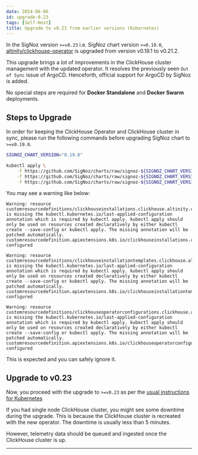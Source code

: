 ```yaml
---
date: 2024-06-06
id: upgrade-0.23
tags: [Self-Host]
title: Upgrade to v0.23 from earlier versions (Kubernetes)
---
```


In the SigNoz version `>=v0.23` i.e. SigNoz chart version `>=0.19.0`, [altinity/clickhouse-operator][1] is upgraded from version v0.19.1 to v0.21.2.

This upgrade brings a lot of improvements in the ClickHouse cluster management with the updated operator. It resolves the previously seen `Out of Sync` issue of ArgoCD. Henceforth, official support for ArgoCD by SigNoz is added.

No special steps are required for **Docker Standalone** and **Docker Swarm** deployments.

## Steps to Upgrade 

In order for keeping the ClickHouse Operator and ClickHouse cluster in sync, please run the following commands before upgrading SigNoz chart to `>=v0.19.0`.

```bash
SIGNOZ_CHART_VERSION="0.19.0"

kubectl apply \
    -f https://github.com/SigNoz/charts/raw/signoz-${SIGNOZ_CHART_VERSION}/charts/clickhouse/crds/clickhouseinstallations.clickhouse.altinity.com.yaml \
    -f https://github.com/SigNoz/charts/raw/signoz-${SIGNOZ_CHART_VERSION}/charts/clickhouse/crds/clickhouseinstallationtemplates.clickhouse.altinity.com.yaml \
    -f https://github.com/SigNoz/charts/raw/signoz-${SIGNOZ_CHART_VERSION}/charts/clickhouse/crds/clickhouseoperatorconfigurations.clickhouse.altinity.com.yaml
```

You may see a warning like below:

```
Warning: resource customresourcedefinitions/clickhouseinstallations.clickhouse.altinity.com is missing the kubectl.kubernetes.io/last-applied-configuration annotation which is required by kubectl apply. kubectl apply should only be used on resources created declaratively by either kubectl create --save-config or kubectl apply. The missing annotation will be patched automatically.
customresourcedefinition.apiextensions.k8s.io/clickhouseinstallations.clickhouse.altinity.com configured

Warning: resource customresourcedefinitions/clickhouseinstallationtemplates.clickhouse.altinity.com is missing the kubectl.kubernetes.io/last-applied-configuration annotation which is required by kubectl apply. kubectl apply should only be used on resources created declaratively by either kubectl create --save-config or kubectl apply. The missing annotation will be patched automatically.
customresourcedefinition.apiextensions.k8s.io/clickhouseinstallationtemplates.clickhouse.altinity.com configured

Warning: resource customresourcedefinitions/clickhouseoperatorconfigurations.clickhouse.altinity.com is missing the kubectl.kubernetes.io/last-applied-configuration annotation which is required by kubectl apply. kubectl apply should only be used on resources created declaratively by either kubectl create --save-config or kubectl apply. The missing annotation will be patched automatically.
customresourcedefinition.apiextensions.k8s.io/clickhouseoperatorconfigurations.clickhouse.altinity.com configured
```

This is expected and you can safely ignore it.

## Upgrade to v0.23

Now, you proceed with the upgrade to `>=v0.23` as per the [usual instructions for Kubernetes][2]

<Admonition type="info">
If you had single node ClickHouse cluster, you might see some downtime during the upgrade.
This is because the ClickHouse cluster is recreated with the new operator.
The downtime is usually less than 5 minutes.

However, telemetry data should be queued and ingested once the ClickHouse cluster is up.
</Admonition>

---

[1]: https://github.com/Altinity/clickhouse-operator
[2]: https://signoz.io/docs/operate/migration/upgrade-standard/#kubernetes-deployment
